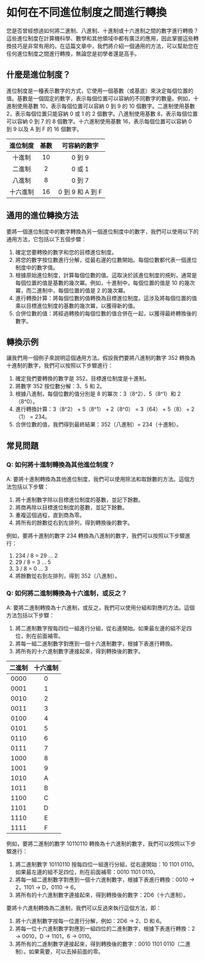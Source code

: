 # 如何在不同進位制度之間進行轉換

您是否曾經想過如何將二進制、八進制、十進制或十六進制之間的數字進行轉換？這些進位制度在計算機科學、數學和其他領域中都有廣泛的應用，因此掌握這些轉換技巧是非常有用的。在這篇文章中，我們將介紹一個通用的方法，可以幫助您在任何進位制度之間進行轉換，無論您是初學者還是高手。

## 什麼是進位制度？

進位制度是一種表示數字的方式，它使用一個基數（或基底）來決定每個位置的值。基數是一個固定的數字，表示每個位置可以容納的不同數字的數量。例如，十進制使用基數 10，表示每個位置可以容納 0 到 9 的 10 個數字。二進制使用基數 2，表示每個位置只能容納 0 或 1 的 2 個數字。八進制使用基數 8，表示每個位置可以容納 0 到 7 的 8 個數字。十六進制使用基數 16，表示每個位置可以容納 0 到 9 以及 A 到 F 的 16 個數字。

| 進位制度 | 基數 |   可容納的數字   |
| :------: | :--: | :--------------: |
|  十進制  |  10  |      0 到 9      |
|  二進制  |  2   |      0 或 1      |
|  八進制  |  8   |      0 到 7      |
| 十六進制 |  16  | 0 到 9 和 A 到 F |

<Adsense />

## 通用的進位轉換方法

要將一個進位制度中的數字轉換為另一個進位制度中的數字，我們可以使用以下的通用方法，它包括以下五個步驟：

1. 確定您要轉換的數字和您的目標進位制度。
2. 將您的數字按位數進行分解，從最右邊的位數開始。每個位數都代表一個進位制度中的數字值。
3. 根據原始進位制度，計算每個位數的值。這取決於該進位制度的規則，通常是每個位置的值是基數的幾次冪。例如，十進制中，每個位置的值是 10 的幾次冪，而二進制中，每個位置的值是 2 的幾次冪。
4. 進行轉換計算：將每個位數的值轉換為目標進位制度。這涉及將每個位置的值乘以目標進位制度的基數的幾次冪，以獲得新的值。
5. 合併位數的值：將經過轉換的每個位數的值合併在一起，以獲得最終轉換後的數字。

## 轉換示例

讓我們用一個例子來說明這個通用方法。假設我們要將八進制的數字 352 轉換為十進制的數字，我們可以按照以下步驟進行：

1. 確定我們要轉換的數字是 352，目標進位制度是十進制。
2. 將數字 352 按位數分解：3、5 和 2。
3. 根據八進制，每個位數的值分別是 8 的冪次：3（8^2）、5（8^1）和 2（8^0）。
4. 進行轉換計算：3（8^2） + 5（8^1） + 2（8^0） = 3（64） + 5（8） + 2（1） = 234。
5. 合併位數的值，我們得到最終結果：352（八進制）= 234（十進制）。

<Adsense />

## 常見問題

### Q: 如何將十進制轉換為其他進位制度？

A: 要將十進制轉換為其他進位制度，我們可以使用除法和取餘數的方法。這個方法包括以下步驟：

1. 將十進制數字除以目標進位制度的基數，並記下餘數。
2. 將商再除以目標進位制度的基數，並記下餘數。
3. 重複這個過程，直到商為零。
4. 將所有的餘數從右到左排列，得到轉換後的數字。

例如，要將十進制的數字 234 轉換為八進制的數字，我們可以按照以下步驟進行：

1. 234 / 8 = 29 ... 2
2. 29 / 8 = 3 ... 5
3. 3 / 8 = 0 ... 3
4. 將餘數從右到左排列，得到 352（八進制）。

### Q: 如何將二進制轉換為十六進制，或反之？

A: 要將二進制轉換為十六進制，或反之，我們可以使用分組和對應的方法。這個方法包括以下步驟：

1. 將二進制數字按每四位一組進行分組，從右邊開始。如果最左邊的組不足四位，則在前面補零。
2. 將每一組二進制數字對應到一個十六進制數字，根據下表進行轉換。
3. 將所有的十六進制數字連接起來，得到轉換後的數字。

| 二進制 | 十六進制 |
| :----: | :------: |
|  0000  |    0     |
|  0001  |    1     |
|  0010  |    2     |
|  0011  |    3     |
|  0100  |    4     |
|  0101  |    5     |
|  0110  |    6     |
|  0111  |    7     |
|  1000  |    8     |
|  1001  |    9     |
|  1010  |    A     |
|  1011  |    B     |
|  1100  |    C     |
|  1101  |    D     |
|  1110  |    E     |
|  1111  |    F     |

例如，要將二進制的數字 10110110 轉換為十六進制的數字，我們可以按照以下步驟進行：

1. 將二進制數字 10110110 按每四位一組進行分組，從右邊開始：10 1101 0110。如果最左邊的組不足四位，則在前面補零：0010 1101 0110。
2. 將每一組二進制數字對應到一個十六進制數字，根據下表進行轉換：0010 -> 2，1101 -> D，0110 -> 6。
3. 將所有的十六進制數字連接起來，得到轉換後的數字：2D6（十六進制）。

要將十六進制轉換為二進制，我們可以反過來執行這個方法，即：

1. 將十六進制數字按每一位進行分解，例如：2D6 -> 2、D 和 6。
2. 將每一位十六進制數字對應到一組四位的二進制數字，根據下表進行轉換：2 -> 0010，D -> 1101，6 -> 0110。
3. 將所有的二進制數字連接起來，得到轉換後的數字：0010 1101 0110（二進制）。如果需要，可以去掉前面的零。

<Adsense />
